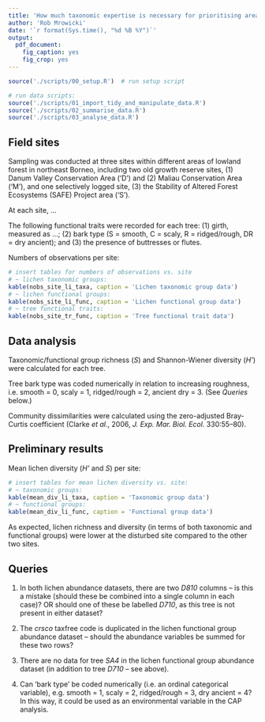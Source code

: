 ```yaml
---
title: 'How much taxonomic expertise is necessary for prioritising areas of lowland rainforest sites as habitats for lichens in northeast-Borneo?'
author: 'Rob Mrowicki'
date: '`r format(Sys.time(), "%d %B %Y")`'
output:
  pdf_document:
    fig_caption: yes
    fig_crop: yes
---
```


```r
source('./scripts/00_setup.R')  # run setup script
```

```r
# run data scripts:
source('./scripts/01_import_tidy_and_manipulate_data.R')
source('./scripts/02_summarise_data.R')
source('./scripts/03_analyse_data.R')
```

## Field sites

Sampling was conducted at three sites within different areas of lowland forest in northeast Borneo, including two old growth reserve sites, (1) Danum Valley Conservation Area ('D') and (2) Maliau Conservation Area ('M'), and one selectively logged site, (3) the Stability of Altered Forest Ecosystems (SAFE) Project area ('S').

At each site, ...

The following functional traits were recorded for each tree: (1) girth, measured as ...; (2) bark type (S = smooth, C = scaly, R = ridged/rough, DR = dry ancient); and (3) the presence of buttresses or flutes.

Numbers of observations per site:

```r
# insert tables for numbers of observations vs. site
# ~ lichen taxonomic groups:
kable(nobs_site_li_taxa, caption = 'Lichen taxonomic group data')
# ~ lichen functional groups:
kable(nobs_site_li_func, caption = 'Lichen functional group data')
# ~ tree functional traits:
kable(nobs_site_tr_func, caption = 'Tree functional trait data')
```




## Data analysis

Taxonomic/functional group richness (_S_) and Shannon-Wiener diversity (_H\'_) were calculated for each tree.

Tree bark type was coded numerically in relation to increasing roughness, i.e. smooth = 0, scaly = 1, ridged/rough = 2, ancient dry = 3. (See _Queries_ below.)

Community dissimilarities were calculated using the zero-adjusted Bray-Curtis coefficient (Clarke _et al._, 2006, _J. Exp. Mar. Biol. Ecol._ 330:55--80).




## Preliminary results

Mean lichen diversity (_H\'_ and _S_) per site:

```r
# insert tables for mean lichen diversity vs. site:
# ~ taxonomic groups:
kable(mean_div_li_taxa, caption = 'Taxonomic group data')
# ~ functional groups:
kable(mean_div_li_func, caption = 'Functional group data')
```

As expected, lichen richness and diversity (in terms of both taxonomic and functional groups) were lower at the disturbed site compared to the other two sites.






## Queries

1. In both lichen abundance datasets, there are two _D810_ columns -- is this a mistake (should these be combined into a single column in each case)? OR should one of these be labelled _D710_, as this tree is not present in either dataset?

1. The _crsco_ taxfree code is duplicated in the lichen functional group abundance dataset -- should the abundance variables be summed for these two rows?

1. There are no data for tree _SA4_ in the lichen functional group abundance dataset (in addition to tree _D710_ -- see above).

1. Can 'bark type' be coded numerically (i.e. an ordinal categorical variable), e.g. smooth = 1, scaly = 2, ridged/rough = 3, dry ancient = 4? In this way, it could be used as an environmental variable in the CAP analysis.

